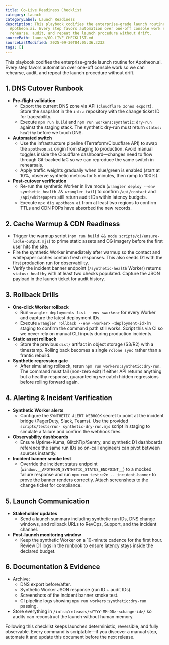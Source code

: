 ```yaml
---
title: Go-Live Readiness Checklist
category: launch
categoryLabel: Launch Readiness
description: This playbook codifies the enterprise-grade launch routine for
  Apotheon.ai. Every step favors automation over one-off console work so we can
  rehearse, audit, and repeat the launch procedure without drift.
sourcePath: launch/GO-LIVE_CHECKLIST.md
sourceLastModified: 2025-09-30T04:05:36.323Z
tags: []
---
```


This playbook codifies the enterprise-grade launch routine for Apotheon.ai. Every
step favors automation over one-off console work so we can rehearse, audit, and
repeat the launch procedure without drift.

## 1. DNS Cutover Runbook

- **Pre-flight validation**
  - Export the current DNS zone via API (`cloudflare zones export`). Store the
    snapshot in the `infra` repository with the change ticket ID for traceability.
  - Execute `npm run build` and `npm run workers:synthetic:dry-run` against the
    staging stack. The synthetic dry-run must return `status: healthy` before
    we touch DNS.
- **Automated switch**
  - Use the infrastructure pipeline (Terraform/Cloudflare API) to swap the
    `apotheon.ai` origin from staging to production. Avoid manual toggles inside
    the Cloudflare dashboard—changes need to flow through Git-backed IaC so we
    can reproduce the same switch in rehearsals.
  - Apply traffic weights gradually when blue/green is enabled (start at 10%,
    observe synthetic metrics for 5 minutes, then ramp to 100%).
- **Post-cutover verification**
  - Re-run the synthetic Worker in live mode (`wrangler deploy --env
synthetic_health && wrangler tail`) to confirm `/api/contact` and
    `/api/whitepapers` still return audit IDs within latency budgets.
  - Execute `npx dig apotheon.ai` from at least two regions to confirm TTLs and
    CDN POPs have absorbed the new records.

## 2. Cache Warmup & CDN Readiness

- Trigger the warmup script (`npm run build && node scripts/ci/ensure-ladle-output.mjs`)
  to prime static assets and OG imagery before the first user hits the site.
- Fire the synthetic Worker immediately after warmup so the contact and
  whitepaper caches contain fresh responses. This also seeds D1 with the first
  production run for observability.
- Verify the incident banner endpoint (`/synthetic-health` Worker) returns
  `status: healthy` with at least two checks populated. Capture the JSON payload
  in the launch ticket for audit history.

## 3. Rollback Drills

- **One-click Worker rollback**
  - Run `wrangler deployments list --env <worker>` for every Worker and capture
    the latest deployment IDs.
  - Execute `wrangler rollback --env <worker> <deployment-id>` in staging to
    confirm the command path still works. Script this via CI so we never rely on
    manual CLI inputs during production incidents.
- **Static asset rollback**
  - Store the previous `dist/` artifact in object storage (S3/R2) with a timestamp.
    Rolling back becomes a single `rclone sync` rather than a frantic rebuild.
- **Synthetic regression gate**
  - After simulating rollback, rerun `npm run workers:synthetic:dry-run`. The
    command must fail (non-zero exit) if either API returns anything but a
    healthy response, guaranteeing we catch hidden regressions before rolling
    forward again.

## 4. Alerting & Incident Verification

- **Synthetic Worker alerts**
  - Configure the `SYNTHETIC_ALERT_WEBHOOK` secret to point at the incident
    bridge (PagerDuty, Slack, Teams). Use the provided `scripts/tests/run-
synthetic-dry-run.mjs` script in staging to simulate a failure and confirm
    the webhook fires.
- **Observability dashboards**
  - Ensure Uptime-Kuma, GlitchTip/Sentry, and synthetic D1 dashboards reference
    the same run IDs so on-call engineers can pivot between sources instantly.
- **Incident banner smoke test**
  - Override the incident status endpoint (`window.__APOTHEON_SYNTHETIC_STATUS_ENDPOINT__`)
    to a mocked failure response and run `npm run test:e2e -- incident-banner`
    to prove the banner renders correctly. Attach screenshots to the change
    ticket for compliance.

## 5. Launch Communication

- **Stakeholder updates**
  - Send a launch summary including synthetic run IDs, DNS change windows, and
    rollback URLs to RevOps, Support, and the incident channel.
- **Post-launch monitoring window**
  - Keep the synthetic Worker on a 10-minute cadence for the first hour. Review
    D1 logs in the runbook to ensure latency stays inside the declared budget.

## 6. Documentation & Evidence

- Archive:
  - DNS export before/after.
  - Synthetic Worker JSON response (run ID + audit IDs).
  - Screenshots of the incident banner smoke test.
  - CI pipeline logs showing `npm run workers:synthetic:dry-run` passing.
- Store everything in `/infra/releases/<YYYY-MM-DD>-<change-id>/` so audits
  can reconstruct the launch without human memory.

Following this checklist keeps launches deterministic, reversible, and fully
observable. Every command is scriptable—if you discover a manual step, automate
it and update this document before the next release.
